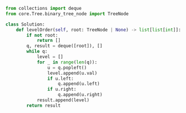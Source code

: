 ```python meta="source=problems/102-binary-tree-level-order-traversal/solution.py"
from collections import deque
from core.Tree.binary_tree_node import TreeNode

class Solution:
    def levelOrder(self, root: TreeNode | None) -> list[list[int]]:
        if not root:
            return []
        q, result = deque([root]), []
        while q:
            level = []
            for _ in range(len(q)):
                u = q.popleft()
                level.append(u.val)
                if u.left:
                    q.append(u.left)
                if u.right:
                    q.append(u.right)
            result.append(level)
        return result
```